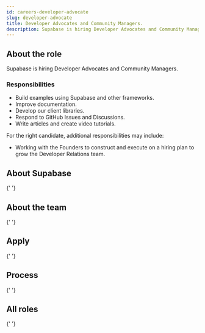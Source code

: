 ```yaml
---
id: careers-developer-advocate
slug: developer-advocate
title: Developer Advocates and Community Managers.
description: Supabase is hiring Developer Advocates and Community Managers
---
```



<Freeze />

## About the role

Supabase is hiring Developer Advocates and Community Managers.

### Responsibilities

- Build examples using Supabase and other frameworks.
- Improve documentation.
- Develop our client libraries.
- Respond to GitHub Issues and Discussions.
- Write articles and create video tutorials.

For the right candidate, additional responsibilities may include:

- Working with the Founders to construct and execute on a hiring plan to grow the Developer Relations team.

## About Supabase

<About />{' '}

## About the team

<Team />{' '}

## Apply

<Apply />{' '}

## Process

<Process />{' '}

## All roles

<Roles />{' '}
